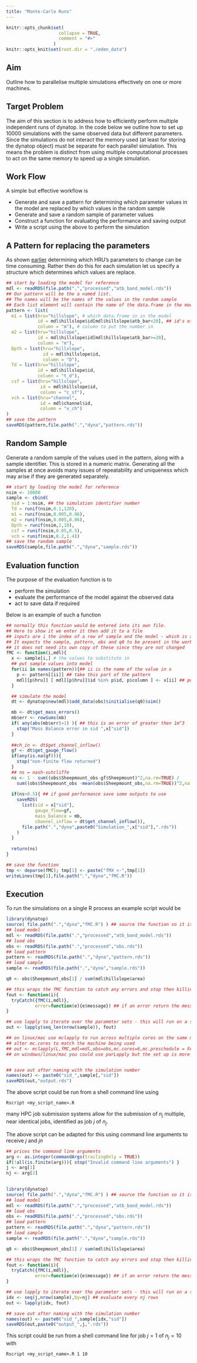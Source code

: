 ```yaml
---
title: "Monte-Carlo Runs"
---
```

  
```r
knitr::opts_chunk$set(
                    collapse = TRUE,
                    comment = "#>"
                  )
knitr::opts_knit$set(root.dir = "./eden_data")
```

## Aim

Outline how to parallelise multiple simulations effectively on one or more machines.

## Target Problem

The aim of this section is to address how to efficiently perform multiple
independent runs of dynatop. In the code below we outline how to set up 10000
simulations with the same observed data but different parameters. Since the
simulations do not interact the memory used (at least for storing the dynatop
object) must be separate for each parallel simulation. This means the problem
is distinct from using multiple computational processes to act on the same
memory to speed up a single simulation.

## Work Flow

A simple but effective workflow is

- Generate and save a pattern for determining which parameter values in the model are
replaced by which values in the random sample
- Generate and save a random sample of parameter values
- Construct a function for evaluating the performance and saving output
- Write a script using the above to perform the simulation

## A Pattern for replacing the parameters

As shown [earlier](14_model_simulation.html) determining which HRU's parameters
to change can be time consuming. Rather then do this for each simulation let
us specify a structure which determines which values are replace.

```r
## start by loading the model for reference
mdl <- readRDS(file.path(".","processed","atb_band_model.rds"))
## Our pattern will be the a named list.
## The names will be the names of the values in the random sample
## Each list element will contain the name of the data.frame in the model, the HRU id's to apply the value to and the column in the data.frame in which the value is to be placed
pattern <- list(
  m1 = list(hru="hillslope", # which data.frame in in the model
            id = mdl$hillslope$id[mdl$hillslope$atb_bar<20], ## id's of HRU to have values replaced
            column = "m"), # column to put the number in
  m2 = list(hru="hillslope",
            id = mdl$hillslope$id[mdl$hillslope$atb_bar>=20],
            column = "m"),
  Dpth = list(hru="hillslope",
              id = mdl$hillslope$id,
              column = "D"),
  Td = list(hru="hillslope",
            id = mdl$hillslope$id,
            column = "t_d"),
  csf = list(hru="hillslope",
             id = mdl$hillslope$id,
             column = "c_sf"),
  vch = list(hru="channel",
             id = mdl$channel$id,
             column = "v_ch")
)
## save the pattern
saveRDS(pattern,file.path(".","dyna","pattern.rds"))
```

## Random Sample

Generate a random sample of the values used in the pattern, along with a
sample identifier. This is stored in a numeric matrix. Generating all the samples
at once avoids many issues of repeatability and uniqueness which may arise if
they are generated separately.

```r
## start by loading the model for reference
nsim <- 10000
sample <- cbind(
  sid = 1:nsim, ## the simulation identifier number
  Td = runif(nsim,0.1,120),
  m1 = runif(nsim,0.005,0.06),
  m2 = runif(nsim,0.005,0.06),
  Dpth = runif(nsim,2,10),
  csf = runif(nsim,0.05,0.5),
  vch = runif(nsim,0.2,1.4))
## save the random sample
saveRDS(sample,file.path(".","dyna","sample.rds"))
```

## Evaluation function

The purpose of the evaluation function is to 

- perform the simulation
- evaluate the performance of the model against the observed data
- act to save data if required

Below is an example of such a function

```r
## normally this function would be entered into its own file.
## Here to show it we enter it then add it to a file
## inputs are i the index of a row of sample and the model - which is altered by the function
## It expects the sample, pattern, obs and q0 to be present in the workspace fMC is called from
## it does not need its own copy of these since they are not changed
fMC <- function(i,mdl){
  x <- sample[i,] # the values to substitute in
  ## put sample values into model
  for(ii in names(pattern)){## ii is the name of the value in x
    p <- pattern[[ii]] ## take this part of the pattern
    mdl[[p$hru]] [ mdl[[p$hru]]$id %in% p$id, p$column ] <- x[ii] ## put the value to the model
  }

  ## simulate the model
  dt <- dynatop$new(mdl)$add_data(obs)$initialise(q0)$sim()

  mb <- dt$get_mass_errors()
  mb$err <- rowSums(mb)
  if( any(abs(mb$err)>1) ){ ## this is an error of greater then 1m^3
    stop("Mass Balance error in sid ",x["sid"])
  }
    
  ##ch_in <- dt$get_channel_inflow()
  gf <- dt$get_gauge_flow()
  if(any(is.na(gf))){
    stop("non-finite flow returned")
  }
  ## ns = nash-sutcliffe
  ns <- 1 - sum((obs$Sheepmount_obs-gf$Sheepmount)^2,na.rm=TRUE) /
    sum((obs$Sheepmount_obs -mean(obs$Sheepmount_obs,na.rm=TRUE))^2,na.rm=TRUE)
    
  if(ns>0.5){ ## if good performance save some outputs to use
    saveRDS(
      list(sid = x["sid"],
           gauge_flow=gf,
           mass_balance = mb,
           channel_inflow = dt$get_channel_inflow()),
      file.path(".","dyna",paste0("Simulation_",x["sid"],".rds"))
    )
  }
  
  return(ns)
}

## save the function
tmp <- deparse(fMC); tmp[1] <- paste("fMX <-",tmp[1])
writeLines(tmp[1],file.path(".","dyna","fMC.R"))
```

## Execution

To run the simulations on a single R process an example script would be

```r
library(dynatop)
source( file.path(".","dyna","fMC.R") ) ## source the function so it is available
## load model
mdl <- readRDS(file.path(".","processed","atb_band_model.rds"))
## load obs
obs <- readRDS(file.path(".","processed","obs.rds"))
## load pattern
pattern <- readRDS(file.path(".","dyna","pattern.rds"))
## load sample
sample <- readRDS(file.path(".","dyna","sample.rds"))

q0 <- obs$Sheepmount_obs[1] / sum(mdl$hillslope$area)

## this wraps the fMC function to catch any errors and stop then killing the simulation 
fout <- function(i){
  tryCatch({fMC(i,mdl)},
           error=function(e){e$message}) ## if an error return the message
}

## use lapply to iterate over the parameter sets - this will run on a single R process
out <- lapply(seq_len(nrow(sample)), fout)

## on linux/mac use mclapply to run across multiple cores on the same machine
## alter mc.cores to match the machine being used
## out <- mclapply(L,fMC,mdl=mdl,obs=obs,mc.cores=6,mc.preschedule = FALSE)
## on windows/linux/mac you could use parLapply but the set up is more complex


## save out after naming with the simulation number
names(out) <- paste0("sid_",sample[,"sid"])
saveRDS(out,"output.rds")
```

The above script could be run from a shell command line using 

```
Rscript <my_script_name>.R
```

many HPC job submission systems allow for the submission of $n_j$ multiple, near
identical jobs, identified as job $j$ of $n_j$.

The above script can be adapted for this using command line arguments to
receive $j$ and $jn$

```r

## prices the command line arguments
arg <- as.integer(commandArgs(trailingOnly = TRUE))
if(!all(is.finite(arg))){ stop("Invalid command line arguments") }
j <- arg[1]
nj <- arg[2]
    

library(dynatop)
source( file.path(".","dyna","fMC.R") ) ## source the function so it is available
## load model
mdl <- readRDS(file.path(".","processed","atb_band_model.rds"))
## load obs
obs <- readRDS(file.path(".","processed","obs.rds"))
## load pattern
pattern <- readRDS(file.path(".","dyna","pattern.rds"))
## load sample
sample <- readRDS(file.path(".","dyna","sample.rds"))

q0 <- obs$Sheepmount_obs[1] / sum(mdl$hillslope$area)

## this wraps the fMC function to catch any errors and stop then killing the simulation 
fout <- function(i){
  tryCatch({fMC(i,mdl)},
           error=function(e){e$message}) ## if an error return the message
}

## use lapply to iterate over the parameter sets - this will run on a single R process
idx <- seq(j,nrow(sample),by=nj) ## evaluate every nj rows
out <- lapply(idx, fout)

## save out after naming with the simulation number
names(out) <- paste0("sid_",sample[idx,"sid"])
saveRDS(out,paste0("output_",j,".rds"))
```

This script could be run from a shell command line for job $j=1$ of $n_j=10$ with

```
Rscript <my_script_name>.R 1 10
```

